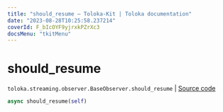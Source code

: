 ```yaml
---
title: "should_resume — Toloka-Kit | Toloka documentation"
date: "2023-08-28T10:25:58.237214"
coverId: F_bIcOYF9yjrxkPZrXc3
docsMenu: "tkitMenu"
---
```


# should_resume

`toloka.streaming.observer.BaseObserver.should_resume` | [Source code](https://github.com/Toloka/toloka-kit/blob/v1.2.1/src/streaming/observer.py#L43)

```python
async should_resume(self)
```